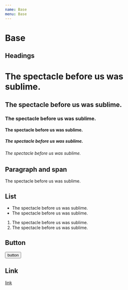 ```yaml
---
name: Base
menu: Base
---
```


# Base


## Headings

<Playground>
  <h1>The spectacle before us was sublime.</h1>
  <h2>The spectacle before us was sublime.</h2>
  <h3>The spectacle before us was sublime.</h3>
  <h4>The spectacle before us was sublime.</h4>
  <h5>The spectacle before us was sublime.</h5>
  <h6>The spectacle before us was sublime.</h6>
</Playground>

## Paragraph and span

<Playground>
  <p>
    The <span>spectacle</span> before us was sublime.
  </p>
</Playground>

## List

<Playground>
  <ul>
    <li>The spectacle before us was sublime.</li>
    <li>The spectacle before us was sublime.</li>
  </ul>
  <ol>
    <li>The spectacle before us was sublime.</li>
    <li>The spectacle before us was sublime.</li>
  </ol>
</Playground>

## Button

<Playground>
  <button>button</button>
</Playground>

## Link

<Playground>
  <a href="#">link</a>
</Playground>

